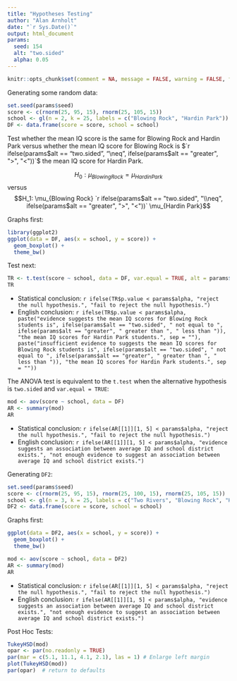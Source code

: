 ```yaml
---
title: "Hypotheses Testing"
author: "Alan Arnholt"
date: "`r Sys.Date()`"
output: html_document
params:
  seed: 154
  alt: "two.sided"
  alpha: 0.05
---
```


```r
knitr::opts_chunk$set(comment = NA, message = FALSE, warning = FALSE, fig.align = "center")
```


Generating some random data:

```r
set.seed(params$seed)
score <- c(rnorm(25, 95, 15), rnorm(25, 105, 15))
school <- gl(n = 2, k = 25, labels = c("Blowing Rock", "Hardin Park"))
DF <- data.frame(score = score, school = school)
```

Test whether the mean IQ score is the same for Blowing Rock and Hardin Park versus
whether the mean IQ score for Blowing Rock is $`r ifelse(params$alt == "two.sided", "\\neq", ifelse(params$alt == "greater", ">", "<"))`$ the mean IQ score for Hardin Park.

$$H_0: \mu_{Blowing Rock} = \mu_{Hardin Park}$$ versus $$H_1: \mu_{Blowing Rock} `r ifelse(params$alt == "two.sided", "\\neq", ifelse(params$alt == "greater", ">", "<"))` \mu_{Hardin Park}$$

Graphs first:

```r
library(ggplot2)
ggplot(data = DF, aes(x = school, y = score)) +
  geom_boxplot() + 
  theme_bw()
```

Test next:

```r
TR <- t.test(score ~ school, data = DF, var.equal = TRUE, alt = params$alt)
TR
```

* Statistical conclusion: `r ifelse(TR$p.value < params$alpha, "reject the null hypothesis.", "fail to reject the null hypothesis.")` 
* English conclusion: `r ifelse(TR$p.value < params$alpha, paste("evidence suggests the mean IQ scores for Blowing Rock students is", ifelse(params$alt == "two.sided", " not equal to ", ifelse(params$alt == "greater", " greater than ", " less than ")), "the mean IQ scores for Hardin Park students.", sep = ""), paste("insufficient evidence to suggests the mean IQ scores for Blowing Rock students is", ifelse(params$alt == "two.sided", " not equal to ", ifelse(params$alt == "greater", " greater than ", " less than ")), "the mean IQ scores for Hardin Park students.", sep = ""))`



The ANOVA test is equivalent to the `t.test` when the alternative hypothesis is `two.sided` and `var.equal = TRUE`:

```r
mod <- aov(score ~ school, data = DF)
AR <- summary(mod)
AR
```

* Statistical conclusion: `r ifelse(AR[[1]][1, 5] < params$alpha, "reject the null hypothesis.", "fail to reject the null hypothesis.")`
* English conclusion: `r ifelse(AR[[1]][1, 5] < params$alpha, "evidence suggests an association between average IQ and school district exists.", "not enough evidence to suggest an association between average IQ and school district exists.")`


Generating `DF2`:

```r
set.seed(params$seed)
score <- c(rnorm(25, 95, 15), rnorm(25, 100, 15), rnorm(25, 105, 15))
school <- gl(n = 3, k = 25, labels = c("Two Rivers", "Blowing Rock", "Hardin Park"))
DF2 <- data.frame(score = score, school = school)
```

Graphs first:

```r
ggplot(data = DF2, aes(x = school, y = score)) + 
  geom_boxplot() + 
  theme_bw()
```

```r
mod <- aov(score ~ school, data = DF2)
AR <- summary(mod)
AR
```

* Statistical conclusion: `r ifelse(AR[[1]][1, 5] < params$alpha, "reject the null hypothesis.", "fail to reject the null hypothesis.")`
* English conclusion: `r ifelse(AR[[1]][1, 5] < params$alpha, "evidence suggests an association between average IQ and school district exists.", "not enough evidence to suggest an association between average IQ and school district exists.")`

Post Hoc Tests:

```r
TukeyHSD(mod)
opar <- par(no.readonly = TRUE)
par(mar = c(5.1, 11.1, 4.1, 2.1), las = 1) # Enlarge left margin
plot(TukeyHSD(mod))
par(opar)  # return to defaults
```